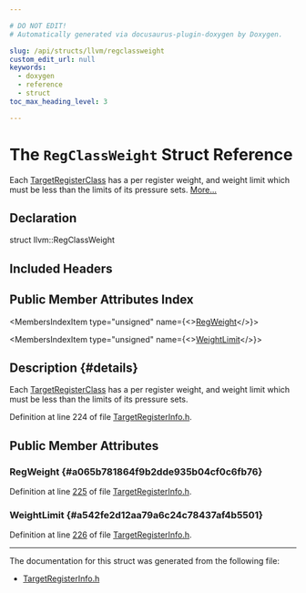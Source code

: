 ```yaml
---

# DO NOT EDIT!
# Automatically generated via docusaurus-plugin-doxygen by Doxygen.

slug: /api/structs/llvm/regclassweight
custom_edit_url: null
keywords:
  - doxygen
  - reference
  - struct
toc_max_heading_level: 3

---
```





# The `RegClassWeight` Struct Reference

<DoxygenPage pluginConfig={pluginConfig}>

Each <a href="/docs/api/classes/llvm/targetregisterclass">TargetRegisterClass</a> has a per register weight, and weight limit which must be less than the limits of its pressure sets. <a href="#details">More...</a>

## Declaration

<CodeBlock>struct llvm::RegClassWeight</CodeBlock>

## Included Headers

<IncludesList>
<IncludesListItem
  filePath="llvm/CodeGen/TargetRegisterInfo.h"
  permalink="/docs/api/files/include/include/llvm/include/llvm/codegen/targetregisterinfo-h"
  isLocal="true" />
</IncludesList>

## Public Member Attributes Index

<MembersIndex>

<MembersIndexItem
  type="unsigned"
  name={<><a href="#a065b781864f9b2dde935b04cf0c6fb76">RegWeight</a></>}>
</MembersIndexItem>

<MembersIndexItem
  type="unsigned"
  name={<><a href="#a542fe2d12aa79a6c24c78437af4b5501">WeightLimit</a></>}>
</MembersIndexItem>

</MembersIndex>

## Description {#details}

Each <a href="/docs/api/classes/llvm/targetregisterclass">TargetRegisterClass</a> has a per register weight, and weight limit which must be less than the limits of its pressure sets.

Definition at line 224 of file <a href="/docs/api/files/include/include/llvm/include/llvm/codegen/targetregisterinfo-h">TargetRegisterInfo.h</a>.

<SectionDefinition>

## Public Member Attributes

### RegWeight {#a065b781864f9b2dde935b04cf0c6fb76}

<MemberDefinition
  prototype="unsigned llvm::RegClassWeight::RegWeight">

Definition at line <a href="/docs/api/files/include/include/llvm/include/llvm/codegen/targetregisterinfo-h/#l00225">225</a> of file <a href="/docs/api/files/include/include/llvm/include/llvm/codegen/targetregisterinfo-h">TargetRegisterInfo.h</a>.
</MemberDefinition>

### WeightLimit {#a542fe2d12aa79a6c24c78437af4b5501}

<MemberDefinition
  prototype="unsigned llvm::RegClassWeight::WeightLimit">

Definition at line <a href="/docs/api/files/include/include/llvm/include/llvm/codegen/targetregisterinfo-h/#l00226">226</a> of file <a href="/docs/api/files/include/include/llvm/include/llvm/codegen/targetregisterinfo-h">TargetRegisterInfo.h</a>.
</MemberDefinition>

</SectionDefinition>

<hr/>

The documentation for this struct was generated from the following file:

<ul>
<li><a href="/docs/api/files/include/include/llvm/include/llvm/codegen/targetregisterinfo-h">TargetRegisterInfo.h</a></li>
</ul>

</DoxygenPage>
